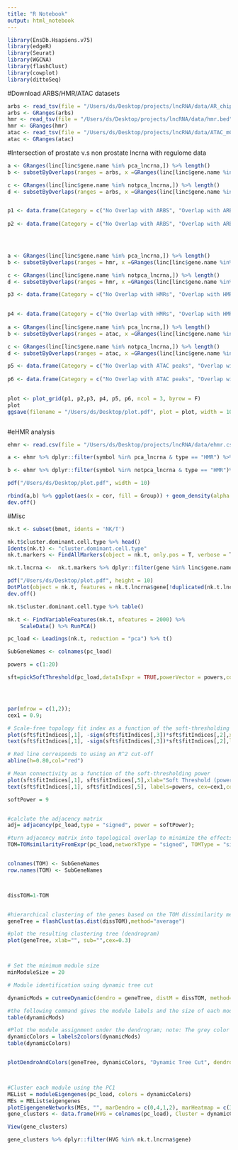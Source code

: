 ```yaml
---
title: "R Notebook"
output: html_notebook
---
```


```r
library(EnsDb.Hsapiens.v75)
library(edgeR)
library(Seurat)
library(WGCNA)
library(flashClust)
library(cowplot)
library(dittoSeq)
```

#Download ARBS/HMR/ATAC datasets
```r
arbs <- read_tsv(file = "/Users/ds/Desktop/projects/lncRNA/data/AR_chip_hg38.bed", col_names = c("chr", "start", "end"))
arbs <- GRanges(arbs)
hmr <- read_tsv(file = "/Users/ds/Desktop/projects/lncRNA/data/hmr.bed", col_names = c("chr", "start", "end"))
hmr <- GRanges(hmr)
atac <- read_tsv(file = "/Users/ds/Desktop/projects/lncRNA/data/ATAC_mCRPC_consensus.bed", col_names = c("chr", "start", "end"))
atac <- GRanges(atac)
```


#Intersection of prostate v.s non prostate lncrna with regulome data
```r
a <- GRanges(linc[linc$gene.name %in% pca_lncrna,]) %>% length()
b <- subsetByOverlaps(ranges = arbs, x =GRanges(linc[linc$gene.name %in% pca_lncrna,]) ) %>% length()

c <- GRanges(linc[linc$gene.name %in% notpca_lncrna,]) %>% length()
d <- subsetByOverlaps(ranges = arbs, x =GRanges(linc[linc$gene.name %in% notpca_lncrna,]) ) %>% length()


p1 <- data.frame(Category = c("No Overlap with ARBS", "Overlap with ARBS" ), Count = c(a-b,b)) %>% ggplot(aes(x = "", y = Count, fill = Category)) + geom_bar(stat = "identity", width = 1) + coord_polar("y", start = 0) +theme_void() + ggtitle("Prostate-specific\n lncRNAs") + scale_fill_viridis_d(option = 'plasma', end = 0.5)
  
p2 <- data.frame(Category = c("No Overlap with ARBS", "Overlap with ARBS"), Count = c(c-d,d)) %>% ggplot(aes(x = "", y = Count, fill = Category)) + geom_bar(stat = "identity", width = 1) + coord_polar("y", start = 0) + theme_void() + ggtitle("not Prostate-specific\n lncRNAs") + scale_fill_viridis_d(option = 'plasma', end = 0.5)
  



a <- GRanges(linc[linc$gene.name %in% pca_lncrna,]) %>% length()
b <- subsetByOverlaps(ranges = hmr, x =GRanges(linc[linc$gene.name %in% pca_lncrna,]) ) %>% length()

c <- GRanges(linc[linc$gene.name %in% notpca_lncrna,]) %>% length()
d <- subsetByOverlaps(ranges = hmr, x =GRanges(linc[linc$gene.name %in% notpca_lncrna,]) ) %>% length()

p3 <- data.frame(Category = c("No Overlap with HMRs", "Overlap with HMRs" ), Count = c(a-b,b)) %>% ggplot(aes(x = "", y = Count, fill = Category)) + geom_bar(stat = "identity", width = 1) + coord_polar("y", start = 0) +theme_void() + ggtitle("Prostate-specific\n lncRNAs") + scale_fill_viridis_d(option = 'viridis', end = 0.5)

  
p4 <- data.frame(Category = c("No Overlap with HMRs", "Overlap with HMRs"), Count = c(c-d,d)) %>% ggplot(aes(x = "", y = Count, fill = Category)) + geom_bar(stat = "identity", width = 1) + coord_polar("y", start = 0) + theme_void() + ggtitle("not Prostate-specific\n lncRNAs")+ scale_fill_viridis_d(option = 'viridis', end = 0.5)
  
a <- GRanges(linc[linc$gene.name %in% pca_lncrna,]) %>% length()
b <- subsetByOverlaps(ranges = atac, x =GRanges(linc[linc$gene.name %in% pca_lncrna,]) ) %>% length()

c <- GRanges(linc[linc$gene.name %in% notpca_lncrna,]) %>% length()
d <- subsetByOverlaps(ranges = atac, x =GRanges(linc[linc$gene.name %in% notpca_lncrna,]) ) %>% length()

p5 <- data.frame(Category = c("No Overlap with ATAC peaks", "Overlap with ATAC peaks" ), Count = c(a-b,b)) %>% ggplot(aes(x = "", y = Count, fill = Category)) + geom_bar(stat = "identity", width = 1) + coord_polar("y", start = 0) +theme_void() + ggtitle("Prostate-specific\n lncRNAs") + scale_fill_viridis_d(option = 'magma', end = 0.5)
  
p6 <- data.frame(Category = c("No Overlap with ATAC peaks", "Overlap with ATAC peaks"), Count = c(c-d,d)) %>% ggplot(aes(x = "", y = Count, fill = Category)) + geom_bar(stat = "identity", width = 1) + coord_polar("y", start = 0) + theme_void() + ggtitle("not Prostate-specific\n lncRNAs") + scale_fill_viridis_d(option = 'magma', end = 0.5)
  

plot <- plot_grid(p1, p2,p3, p4, p5, p6, ncol = 3, byrow = F)
plot
ggsave(filename = "/Users/ds/Desktop/plot.pdf", plot = plot, width = 10)



```


#eHMR analysis
```r


ehmr <- read.csv(file = "/Users/ds/Desktop/projects/lncRNA/data/ehmr.csv", header = T)

a <- ehmr %>% dplyr::filter(symbol %in% pca_lncrna & type == "HMR") %>% arrange(cor) %>% group_by(symbol) %>% dplyr::slice(1) %>% mutate(Group = "Prostate specific")

b <- ehmr %>% dplyr::filter(symbol %in% notpca_lncrna & type == "HMR")%>% arrange(cor) %>% group_by(symbol) %>% dplyr::slice(1) %>% mutate(Group = "Not prostate specific")

pdf("/Users/ds/Desktop/plot.pdf", width = 10)

rbind(a,b) %>% ggplot(aes(x = cor, fill = Group)) + geom_density(alpha = 0.5) + xlab("Correlation") + scale_fill_viridis_d(option = 'plasma', end  = 0.5)
dev.off()


```


#Misc
```r

nk.t <- subset(bmet, idents = 'NK/T')  

nk.t$cluster.dominant.cell.type %>% head()
Idents(nk.t) <- "cluster.dominant.cell.type"
nk.t.markers <- FindAllMarkers(object = nk.t, only.pos = T, verbose = T)

nk.t.lncrna <-  nk.t.markers %>% dplyr::filter(gene %in% linc$gene.name) %>% arrange(-avg_log2FC) %>% group_by(cluster) %>% dplyr::filter(p_val_adj < 0.1 & !(gene %in% pca_lncrna) & pct.1 > 0.1) %>% slice(1:n())

pdf("/Users/ds/Desktop/plot.pdf", height = 10)
DotPlot(object = nk.t, features = nk.t.lncrna$gene[!duplicated(nk.t.lncrna$gene)], assay = "RNA") + theme(axis.text.x = element_text(angle = 90, vjust = 0.5, hjust=1)) + coord_flip()
dev.off()

nk.t$cluster.dominant.cell.type %>% table()

nk.t <- FindVariableFeatures(nk.t, nfeatures = 2000) %>% 
    ScaleData() %>% RunPCA()

pc_load <- Loadings(nk.t, reduction = "pca") %>% t()

SubGeneNames <- colnames(pc_load)


```

```r
powers = c(1:20)

sft=pickSoftThreshold(pc_load,dataIsExpr = TRUE,powerVector = powers,corFnc = bicor,corOptions = list(use = 'p'),networkType = "signed", verbose = 1)




par(mfrow = c(1,2));
cex1 = 0.9;

# Scale-free topology fit index as a function of the soft-thresholding power
plot(sft$fitIndices[,1], -sign(sft$fitIndices[,3])*sft$fitIndices[,2],xlab="Soft Threshold (power)",ylab="Scale Free Topology Model Fit, signed R^2",type="n", main = paste("Scale independence"));
text(sft$fitIndices[,1], -sign(sft$fitIndices[,3])*sft$fitIndices[,2],labels=powers,cex=cex1,col="red");

# Red line corresponds to using an R^2 cut-off
abline(h=0.80,col="red")

# Mean connectivity as a function of the soft-thresholding power
plot(sft$fitIndices[,1], sft$fitIndices[,5],xlab="Soft Threshold (power)",ylab="Mean Connectivity", type="n",main = paste("Mean connectivity"))
text(sft$fitIndices[,1], sft$fitIndices[,5], labels=powers, cex=cex1,col="red")
```

```r
softPower = 9


#calclute the adjacency matrix
adj= adjacency(pc_load,type = "signed", power = softPower);

#turn adjacency matrix into topological overlap to minimize the effects of noise and spurious associations
TOM=TOMsimilarityFromExpr(pc_load,networkType = "signed", TOMType = "signed", power = softPower)


colnames(TOM) <- SubGeneNames
row.names(TOM) <- SubGeneNames



dissTOM=1-TOM


#hierarchical clustering of the genes based on the TOM dissimilarity measure
geneTree = flashClust(as.dist(dissTOM),method="average")

#plot the resulting clustering tree (dendrogram)
plot(geneTree, xlab="", sub="",cex=0.3)



# Set the minimum module size
minModuleSize = 20

# Module identification using dynamic tree cut

dynamicMods = cutreeDynamic(dendro = geneTree, distM = dissTOM, method="hybrid", deepSplit = 2, pamRespectsDendro = FALSE, minClusterSize = minModuleSize);

#the following command gives the module labels and the size of each module. Lable 0 is reserved for unassigned genes
table(dynamicMods)

#Plot the module assignment under the dendrogram; note: The grey color is reserved for unassigned genes
dynamicColors = labels2colors(dynamicMods)
table(dynamicColors)


plotDendroAndColors(geneTree, dynamicColors, "Dynamic Tree Cut", dendroLabels = FALSE, hang = 0.03, addGuide = TRUE, guideHang = 0.05, main = "Gene dendrogram and module colors")



#Cluster each module using the PC1
MEList = moduleEigengenes(pc_load, colors = dynamicColors) 
MEs = MEList$eigengenes
plotEigengeneNetworks(MEs, "", marDendro = c(0,4,1,2), marHeatmap = c(3,4,1,2))
gene_clusters <- data.frame(HVG = colnames(pc_load), Cluster = dynamicColors) %>% arrange(Cluster)

View(gene_clusters)

gene_clusters %>% dplyr::filter(HVG %in% nk.t.lncrna$gene)


```

